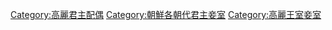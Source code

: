 [[Category:高麗君主配偶|Category:高麗君主配偶]]
[[Category:朝鮮各朝代君主妾室|Category:朝鮮各朝代君主妾室]]
[[Category:高麗王室妾室|Category:高麗王室妾室]]